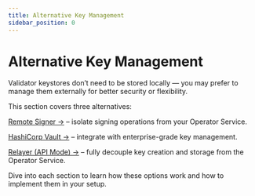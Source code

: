```yaml
---
title: Alternative Key Management
sidebar_position: 0
---
```


# Alternative Key Management

Validator keystores don’t need to be stored locally — you may prefer to manage them externally for better security or flexibility.

This section covers three alternatives:

[Remote Signer →](./remote-signer) – isolate signing operations from your Operator Service.

[HashiCorp Vault →](./hashicorp-vault) – integrate with enterprise-grade key management.

[Relayer (API Mode) →](./api-mode) – fully decouple key creation and storage from the Operator Service.

Dive into each section to learn how these options work and how to implement them in your setup.
